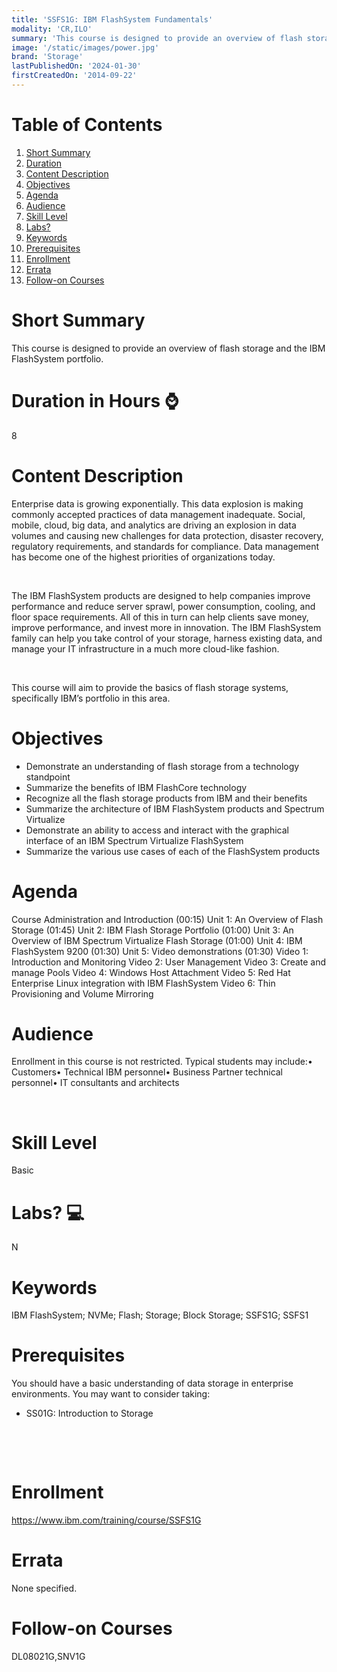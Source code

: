 ```yaml
---
title: 'SSFS1G: IBM FlashSystem Fundamentals'
modality: 'CR,ILO'
summary: 'This course is designed to provide an overview of flash storage and the IBM FlashSystem portfolio.'
image: '/static/images/power.jpg'
brand: 'Storage'
lastPublishedOn: '2024-01-30'
firstCreatedOn: '2014-09-22'
---
```

# Table of Contents
1.  [Short Summary](#short-summary)
2.  [Duration](#duration-in-hours-)
3.  [Content Description](#content-description)
4.  [Objectives](#objectives)
5.  [Agenda](#agenda)
6.  [Audience](#audience)
7.  [Skill Level](#skill-level)
8.  [Labs?](#labs-)
9.  [Keywords](#keywords)
10. [Prerequisites](#prerequisites)
11. [Enrollment](#enrollment)
12. [Errata](#errata)
13. [Follow-on Courses](#follow-on-courses)

# Short Summary
This course is designed to provide an overview of flash storage and the IBM FlashSystem portfolio.

# Duration in Hours ⌚
8

# Content Description
Enterprise data is growing exponentially. This data explosion is making commonly accepted practices of data management inadequate. Social, mobile, cloud, big data, and analytics are driving an explosion in data volumes and causing new challenges for data protection, disaster recovery, regulatory requirements, and standards for compliance. Data management has become one of the highest priorities of organizations today. 

 

The IBM FlashSystem products are designed to help companies improve performance and reduce server sprawl, power consumption, cooling, and floor space requirements. All of this in turn can help clients save money, improve performance, and invest more in innovation. The IBM FlashSystem family can help you take control of your storage, harness existing data, and manage your IT infrastructure in a much more cloud-like fashion. 

 

This course will aim to provide the basics of flash storage systems, specifically IBM’s portfolio in this area.



# Objectives
* Demonstrate an understanding of flash storage from a technology standpoint
* Summarize the benefits of IBM FlashCore technology
* Recognize all the flash storage products from IBM and their benefits
* Summarize the architecture of IBM FlashSystem products and Spectrum Virtualize
* Demonstrate an ability to access and interact with the graphical interface of an IBM Spectrum Virtualize FlashSystem
* Summarize the various use cases of each of the FlashSystem products


# Agenda
Course Administration and Introduction (00:15) Unit 1: An Overview of Flash Storage (01:45) Unit 2: IBM Flash Storage Portfolio (01:00) Unit 3: An Overview of IBM Spectrum Virtualize Flash Storage (01:00) Unit 4: IBM FlashSystem 9200 (01:30) Unit 5: Video demonstrations (01:30) Video 1: Introduction and Monitoring Video 2: User Management Video 3: Create and manage Pools Video 4: Windows Host Attachment Video 5: Red Hat Enterprise Linux integration with IBM FlashSystem Video 6: Thin Provisioning and Volume Mirroring



# Audience
Enrollment in this course is not restricted. Typical students may include:• Customers• Technical IBM personnel• Business Partner technical personnel• IT consultants and architects

 



# Skill Level
Basic

# Labs? 💻
N

# Keywords
IBM FlashSystem; NVMe; Flash; Storage; Block Storage; SSFS1G; SSFS1

# Prerequisites
You should have a basic understanding of data storage in enterprise environments. You may want to consider taking: 

* SS01G: Introduction to Storage

 

 



# Enrollment
https://www.ibm.com/training/course/SSFS1G

# Errata
None specified.

# Follow-on Courses
DL08021G,SNV1G

